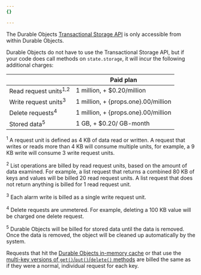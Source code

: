 ```yaml
---
{}

---
```



The Durable Objects [Transactional Storage API](/durable-objects/api/transactional-storage-api) is only accessible from within Durable Objects.

Durable Objects do not have to use the Transactional Storage API, but if your code does call methods on `state.storage`, it will incur the following additional charges:

|                                  | Paid plan                  |
| -------------------------------- | -------------------------- |
| Read request units<sup>1,2</sup> | 1 million, + $0.20/million |
| Write request units<sup>3</sup>  | 1 million, + {props.one}.00/million |
| Delete requests<sup>4</sup>      | 1 million, + {props.one}.00/million |
| Stored data<sup>5</sup>          | 1 GB, + $0.20/ GB-month    |

<sup>1</sup> A request unit is defined as 4 KB of data read or written. A request that writes or reads more than 4 KB will consume multiple units, for example, a 9 KB write will consume 3 write request units.

<sup>2</sup>  List operations are billed by read request units, based on the amount of data examined. For example, a list request that returns a combined 80 KB of keys and values will be billed 20 read request units. A list request that does not return anything is billed for 1 read request unit.

<sup>3</sup>  Each alarm write is billed as a single write request unit.

<sup>4</sup>  Delete requests are unmetered. For example, deleting a 100 KB value will be charged one delete request.

<sup>5</sup>  Durable Objects will be billed for stored data until the data is removed. Once the data is removed, the object will be cleaned up automatically by the system.

Requests that hit the [Durable Objects in-memory cache](/durable-objects/reference/in-memory-state/) or that use the [multi-key versions of `get()`/`put()`/`delete()` methods](/durable-objects/api/transactional-storage-api/) are billed the same as if they were a normal, individual request for each key.
